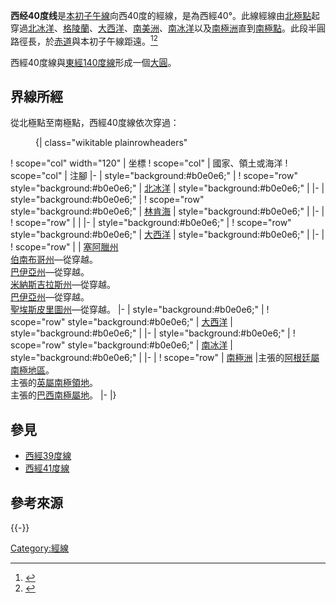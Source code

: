 {{NoteTA
|G1=地名
|G2=Toponym
}}
{{Location map-line|lon=-40}}
{{kml}}
'''西经40度线'''是[[本初子午線|本初子午線]]向西40度的經線，是為西經40°。此線經線由[[北極點|北極點]]起穿過[[北冰洋|北冰洋]]、[[格陵蘭|格陵蘭]]、[[大西洋|大西洋]]、[[南美洲|南美洲]]、[[南冰洋|南冰洋]]以及[[南極洲|南極洲]]直到[[南極點|南極點]]。此段半圓路徑長{{convert|20003932|km}}，於[[赤道|赤道]]與本初子午線距{{convert|4453|km}}遠。<ref name="noaa">{{cite web
 | language  = en
 | url  = http://www.ngs.noaa.gov/PUBS_LIB/inverse.pdf
 | title  = Direct and Inverse Solutions of Geodesics on the Ellipsoid with application of nested equation
 | author  = T. Vincenty
 | date  = 1975-04
 | accessdate  = 2018-12-16
 | archive-date  = 2013-01-28
 | archive-url  = https://www.webcitation.org/6DzvSBPa5?url=http://www.ngs.noaa.gov/PUBS_LIB/inverse.pdf
 | dead-url  = no
 }}</ref><ref name="latlon">{{cite web
 | language = en
 | url = http://www.movable-type.co.uk/scripts/latlong-vincenty.html
 | title = Vincenty formula for distance between two Latitude/Longitude points
 | website = Movable type scripts
 | accessdate = 2017-05-17
 | archive-date = 2013-01-28
 | archive-url = https://www.webcitation.org/6DzvScM3g?url=http://www.movable-type.co.uk/scripts/latlong-vincenty.html
 | dead-url = yes
 }}</ref>

西經40度線與[[東經140度線|東經140度線]]形成一個[[大圓|大圓]]。

==界線所經==
從北極點至南極點，西經40度線依次穿過：

:{| class="wikitable plainrowheaders"
! scope="col" width="120" | 坐標
! scope="col" | 國家、領土或海洋
! scope="col" | 注腳
|-
| style="background:#b0e0e6;" | {{Coord|90|0|N|40|0|W|type:waterbody|name=Arctic Ocean}}
! scope="row" style="background:#b0e0e6;" | [[北冰洋|北冰洋]]
| style="background:#b0e0e6;" |
|-
| style="background:#b0e0e6;" | {{Coord|83|39|N|40|0|W|type:waterbody|name=Lincoln Sea}}
! scope="row" style="background:#b0e0e6;" | [[林肯海|林肯海]]
| style="background:#b0e0e6;" |
|-
| {{Coord|83|18|N|40|0|W|type:country|name=Greenland}}
! scope="row" | {{GRL}}
|
|-
| style="background:#b0e0e6;" | {{Coord|65|1|N|40|0|W|type:waterbody|name=Atlantic Ocean}}
! scope="row" style="background:#b0e0e6;" | [[大西洋|大西洋]]
| style="background:#b0e0e6;" |
|-
| {{Coord|2|50|S|40|0|W|type:country|name=Brazil}}
! scope="row" | {{BRA}}
| [[塞阿臘州|塞阿臘州]]<br/> [[伯南布哥州|伯南布哥州]]—從{{Coord|7|22|S|40|0|W|type:adm1st|name=Pernambuco}}穿越。<br/> [[巴伊亞州|巴伊亞州]]—從{{Coord|9|3|S|40|0|W|type:adm1st|name=Bahia}}穿越。<br/> [[米納斯吉拉斯州|米納斯吉拉斯州]]—從{{Coord|15|59|S|40|0|W|type:adm1st|name=Minas Gerais}}穿越。<br/> [[巴伊亞州|巴伊亞州]]—從{{Coord|16|21|S|40|0|W|type:adm1st|name=Bahia}}穿越。<br/> [[聖埃斯皮里圖州|聖埃斯皮里圖州]]—從{{Coord|18|7|S|40|0|W|type:adm1st|name=Espírito Santo}}穿越。
|-
| style="background:#b0e0e6;" | {{Coord|19|46|S|40|0|W|type:waterbody|name=Atlantic Ocean}}
! scope="row" style="background:#b0e0e6;" | [[大西洋|大西洋]]
| style="background:#b0e0e6;" |
|-
| style="background:#b0e0e6;" | {{Coord|60|0|S|40|0|W|type:waterbody|name=Southern Ocean}}
! scope="row" style="background:#b0e0e6;" | [[南冰洋|南冰洋]]
| style="background:#b0e0e6;" |
|-
| {{Coord|77|35|S|40|0|W|type:country|name=Antarctica}}
! scope="row" | [[南極洲|南極洲]]
|{{ARG}}主張的[[阿根廷屬南極地區|阿根廷屬南極地區]]。<br> {{UK}}主張的[[英屬南極領地|英屬南極領地]]。<br> {{BRA}}主張的[[巴西南極屬地|巴西南極屬地]]。
|-
|}

==參見==
*[[西經39度線|西經39度線]]
*[[西經41度線|西經41度線]]

==參考來源==
{{reflist}}

{{-}}
{{geographical coordinates|state=collapsed}}

[[Category:經線|Category:經線]]